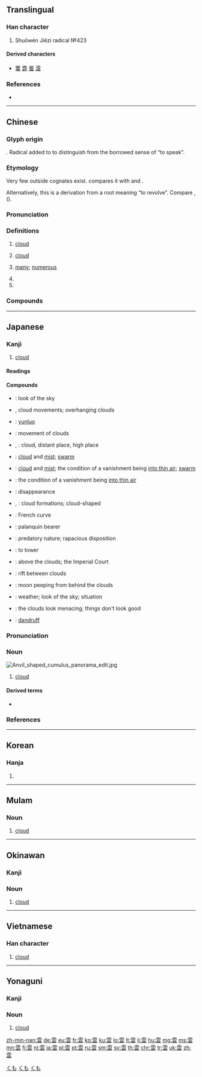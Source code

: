 {{character info/new}}
{{also|云}}
==Translingual==

===Han character===
{{Han char|rn=173|rad=雨|as=04|sn=12|four=10731|canj=MBMMI|ids=⿱⻗云}}

# Shuōwén Jiězì radical №423

====Derived characters====
* [[蕓]] [[𩃬]] [[曇]] [[澐]]

===References===
* {{Han ref|kx=1372.050|dkj=42235|dj=1879.160|hdz=64058.090|uh=96F2|ud=38642|bh=B6B3|bd=46771}}

----

==Chinese==
{{zh-forms|s=云}}

===Glyph origin===
{{Han etym}}
{{Han compound|雨|云|c1=s|c2=p|t1=rain|ls=psc}}. Radical added to {{lang|zh|云}} to distinguish from the borrowed sense of “to speak”.

===Etymology===
Very few outside cognates exist. {{zh-ref|Starostin}} compares it with {{cog|lus|vân||sky, the skies, heaven}} and {{cog|mjw||inghun|cloud}}.

Alternatively, this is a derivation from a root meaning “to revolve”. Compare {{och-l|運|to move}}, {{och-l|回|to whirl, to circle}} ({{zh-ref|Schuessler, 2007}}).

===Pronunciation===
{{zh-pron
|m=yún
|c=wan4
|h=pfs=yùn
|md=hùng
|mn=hûn/xm,qz:ûn/zz:în
|mn_note=hûn - vernacular; ûn/în - literary
|mn-t=hung5
|w=3hhyn
|mc=y
|oc=y
|ma=y
|cat=n,a,pn
}}

===Definitions===
{{zh-hanzi}}

# [[cloud]] {{zh-mw|m:朵|c:嚿}}
# {{lb|zh|computing}} [[cloud]]
# {{lb|zh|figurative}} [[many]]; [[numerous]]
# {{zh-short|雲南|[[Yunnan]]}}
# {{surname|lang=zh}}

===Compounds===
{{zh-der|雲靄|雲鬢|雲彩|雲層|雲豆|雲端|雲朵|雲貴|雲海|雲集|雲譎波詭|雲鑼|雲母|雲泥之別|雲起龍驤|雲起龍襄|雲氣|雲雀|雲散|雲山霧罩|雲梯|雲天|雲霧|雲霞|雲消霧散|雲霄|雲煙|雲湧|雲遊|雲雨|多雲:cloudy|雲蒸霞蔚|不測風雲|並概青雲|中雲|乘雲|乘鶴駕雲|九霄雲外|五色祥雲|俠氣干雲|停雲|停雲慢步|停雲落月|其從如雲|冠蓋如雲|冠蓋雲集|凌雲|凌雲健筆|凌雲壯志|切雲|判若雲泥|卷層雲|卷積雲|卷雲|卿雲|原子雲|叱吒風雲|叱嗟風雲|吞雲吐霧|吹雲|噴雲吐霧|噴雲噯霧|墮雲霧中|壯志凌雲|夜光雲|夢雲|大旱雲霓|天機雲錦|好手如雲|如入雲端|如坐雲霧|如雲|孤雲|孤雲野鶴|客如雲集|密雲|密雲不雨|富貴浮雲|尤雲殢雨|就日瞻雲|層積雲|層雲|山中白雲|岳雲|巫山雲雨|干雲|干雲蔽日|干青雲|平地青雲|平步青雲|彤雲|彩雲|彩雲易散|志氣凌雲|愁雲|愁雲慘霧|感會風雲|慈雲|慶雲|戛雲|戰雲|戰雲密布|戰雲濃密|披雲|拏雲|拏雲攫石|拿雲手|拿雲捉月|拿雲握霧|握雨攜雲|握雲拿霧|握雲攜雨|握霧拿雲|摩肩如雲|撥雨撩雲|撥雲撩雨|撥雲睹日|撥雲見日|撩雲撥雨|擺雲鑼兒|攀雲|攜雲挈雨|攜雲握雨|斷雨殘雲|星羅雲布|星羅雲散|星落雲散|星雲|春樹暮雲|景從雲合|景從雲集|景星慶雲|景雲|晴時多雲|晴雲秋月|暖雲兜|暮雨朝雲|暮雲春樹|暮雲親舍|月地雲階|朔雲|朗朗雲天|望雲|望雲之情|朝雲|朝雲暮雨|朱雲折檻|朵雲|杏雨梨雲|梢雲|梨雲|步月登雲|步青雲|殢雨尤雲|殢雲尤雨|水光雲影|水逝雲卷|江雲渭樹|沈雲英|法雲|波涌雲亂|波詭雲譎|波譎雲詭|流水行雲|流雲|浮雲|浮雲富貴|浮雲朝露|浮雲翳日|浮雲蔽日|浮雲遊子|浮雲驚龍|海立雲垂|淩雲筆|渡頭雲|滿布疑雲|漩渦星雲|濃雲密布|濤生雲滅|火燒雲|火雲|烏雲|烏雲密布|烏雲著頂|烏雲蔽日|烘雲托月|煙嵐雲岫|煙消雲散|煙雲供養|煙雲過眼|片雲遮頂|玄雲|王雲五|瑞氣祥雲|瑞雲|瓦解雲散|甲第連雲|畫棟飛雲|疑雲|登雲梯|發射星雲|白雲|白雲孤飛|白雲山|白雲岩|白雲母|白雲石|白雲蒼狗|白雲親舍|白雲觀|白雲鄉|目視雲霄|直上青雲|眠雲|矞雲|碧雲|碧雲寺|祥雲|祥雲瑞彩|祥雲瑞氣|祥雲縣|祥風慶雲|稠雲|積雨雲|穿雲裂石|筋斗雲|紅雲|紫雲英|紫雲鄉|綠雲|纖雲|美女如雲|義薄雲天|翠雲裘|翻手為雲|翻雲覆雨|聲徹雲霄|膩雲|臥雲|興雲作雨|興雲作霧|興雲吐霧|興雲布雨|興雲致雨|蕈狀雲|薄雲|蟹狀星雲|行雨朝雲|行雲|行雲流水|衛星雲圖|衣冠雲集|覆雨翻雲|觀者如雲|觀者雲集|觔斗雲|說雨談雲|談辭如雲|豪氣干雲|貫雲石|賓客如雲|趙雲|連登雲路|連雲|連雲港|連雲疊嶂|過眼煙雲|過眼雲煙|過雲雨|遏雲|遏雲社|野鶴閒雲|金雲母|釵雲|鈿頭雲篦|鏤月裁雲|鐵雲藏龜|開雲見日|閒雲孤鶴|閒雲野鶴|關雲長|陣雲|陰雲|陸雲|陽臺雲雨|際會風雲|雕雲|雨層雲|雨散雲收|雨約雲期|雨魄雲魂|雲中|雲中君|雲中白鶴|雲仙雜記|雲出無心|雲南回變|雲南白藥|雲南省|雲南起義|雲南黃馨|雲合霧集|雲吞|雲夢大澤|雲夢縣|雲天高誼|雲子|雲孫|雲實|雲屏|雲屯雨集|雲岡|雲岡石窟|雲峰|雲嶺|雲帚|雲師|雲形定規|雲情雨意|雲房|雲手|雲擾|雲收雨散|雲收霧散|雲散風流|雲杉|雲板|雲林|雲林寺|雲林縣|雲根|雲梯車|雲棧|雲步|雲水|雲水僧|雲水道人|雲泥|雲泥異路|雲消雨散|雲液|雲淡風輕|雲游|雲漢|雲濤|雲煙過眼|雲片糕|雲版|雲物|雲石|雲程發軔|雲笈七籤|雲篦|雲精|雲翳|雲翻雨覆|雲肩|雲腿|雲臺山|雲興霞蔚|雲芝|雲英|雲英未嫁|雲莽莽|雲華|雲行雨施|雲谷|雲貴高原|雲路|雲車|雲車風馬|雲遮月|雲量|雲錦|雲門|雲門舞集|雲開見日|雲陽|雲陽市|雲階月地|雲際|雲雨之歡|雲雨巫山|雲雨高唐|雲霄飛車|雲霓|雲霓之望|雲章|雲頭|雲頭兒|雲髻|雲鬟|雲麾勛章|雲龍風虎|雷雲|霧鎖雲埋|青雲|青雲之器|青雲之士|青雲志|青雲直上|韋陟朵雲|響徹雲漢|響徹雲際|響徹雲霄|響遏行雲|風捲殘雲|風流雲散|風興雲蒸|風舉雲搖|風虎雲龍|風起雲布|風起雲湧|風起雲蒸|風輕雲淡|風輕雲淨|風雲|風雲不測|風雲之志|風雲人物|風雲叱吒|風雲感會|風雲月露|風雲氣候|風雲突變|風雲變幻|風雲變態|風雲變色|風雲開闔|風雲際會|風靡雲湧|風靡雲蒸|風飛雲會|風馬雲車|飛行雲|飛雲|飛雲掣電|飛龍乘雲|駕霧騰雲|騰雲|騰雲跨風|騰雲駕霧|高入雲霄|高唱入雲|高手如雲|高手雲集|高步雲衢|高積雲|高義薄雲|鬢雲|黑雲母|點染雲煙|雲雲}}

{{zh-cat|Beginning|Weather}}

----

==Japanese==

===Kanji===
{{ja-kanji|grade=2|rs=雨04}}

# [[cloud]]

====Readings====
{{ja-readings|goon=[[うん]] (un)|kanon=[[うん]] (un)|kun=[[くも]] (kumo)}}

====Compounds====
{{der-top|Compounds}}
* {{ja-r|雲合い|くもあい}}: look of the sky
* {{ja-r|雲脚|うんきゃく}}, {{ja-r|雲脚|くもあし}} cloud movements; overhanging clouds
* {{ja-r|雲鑼|うんら}}: [[yunluo]]
* {{ja-r|雲足|くもあし}}: movement of clouds
* {{ja-r|雲居|くもい}}, {{ja-r|雲|くもい}}: cloud, distant place, high place
* {{ja-r|雲霞|うんか}}: [[cloud]] and [[mist]]; [[swarm]]
* {{ja-r|雲霞|くもかすみ}}: [[cloud]] and [[mist]]; the condition of a vanishment being [[into thin air]]; [[swarm]]
* {{ja-r|雲を霞|くも を かすみ}}: the condition of a vanishment being [[into thin air]]
* {{ja-r|雲隠れ|くもがくれ}}: disappearance
* {{ja-r|雲形|くもがた}}, {{ja-r|雲形|うんけい}}: cloud formations; cloud-shaped
* {{ja-r|雲形定規|くもがたじょうぎ}}: French curve
* {{ja-r|雲助|くもすけ}}: palanquin bearer
* {{ja-r|雲助根性|くもすけこんじょう}}: predatory nature; rapacious disposition
* {{ja-r|雲突く|くもつく}}: to tower
* {{ja-r|雲の上|くも の うえ}}: above the clouds; the Imperial Court
* {{ja-r|雲間|くもま}}: rift between clouds
* {{ja-r|雲間に現れた月|くもま に あらわれた つき}}: moon peeping from behind the clouds
* {{ja-r|雲行き|くもゆき}}: weather; look of the sky; situation
* {{ja-r|雲行きが怪しい|くもゆき が あやし.い}}: the clouds look menacing; things don't look good
* {{ja-r|雲脂|ふけ}}: [[dandruff]]
{{der-bottom}}

{{ja-kanjitab|くも|yomi=k}}

===Pronunciation===
{{ja-pron|yomi=k|くも|acc=1|acc_ref=DJR,NHK}}

===Noun===
[[Image:Anvil shaped cumulus panorama edit.jpg|thumb]]
{{ja-noun|くも}}

# [[cloud]]

====Derived terms====
{{der-top}}
* {{ja-r|曇る|くもる}}
{{der-bottom}}

===References===
<references/>

[[Category:ja:Meteorology|くも]]
[[Category:ja:Weather|くも]]
[[Category:ja:Clouds|くも]]

----

==Korean==

===Hanja===
{{ko-hanja|hangeul=운|eumhun=}}

# {{defn|lang=ko|sort=雨04}}

----

==Mulam==

===Noun===
{{head|mlm|noun|tr=kwa3}}

# [[cloud]]

----

==Okinawan==
{{attention|ryu}}

===Kanji===
{{head|ryu|kanji|hiragana|くむ|romaji|kumu}}

===Noun===
{{head|ryu|noun|hiragana|くむ|romaji|kumu}}

# [[cloud]]

----

==Vietnamese==

===Han character===
{{vi-hantu|[[vân]], [[nguyên]]|rs=雨04}}

# [[cloud]]

----

==Yonaguni==
{{attention|yoi}}

===Kanji===
{{head|yoi|kanji|hiragana|んむ|romaji|nmu, mmu}}

===Noun===
{{head|yoi|noun|hiragana|んむ|romaji|nmu, mmu}}

# [[cloud]]

[[zh-min-nan:雲]]
[[de:雲]]
[[eu:雲]]
[[fr:雲]]
[[ko:雲]]
[[ku:雲]]
[[lo:雲]]
[[lt:雲]]
[[li:雲]]
[[hu:雲]]
[[mg:雲]]
[[ms:雲]]
[[mn:雲]]
[[fj:雲]]
[[nl:雲]]
[[ja:雲]]
[[pl:雲]]
[[pt:雲]]
[[ru:雲]]
[[sm:雲]]
[[sv:雲]]
[[th:雲]]
[[chr:雲]]
[[tr:雲]]
[[uk:雲]]
[[zh:雲]]